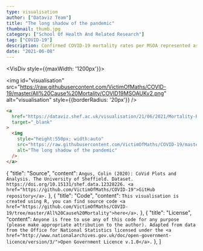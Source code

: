 ```yaml
---
type: visualisation
author: ["Dataviz Team"]
title: "The long shadow of the pandemic"
thumbnail: thumb.jpg
category: ["School Of Health And Related Research"]
tag: ["COVID-19"]
description: Confirmed COVID-19 mortality rates per MSOA represented as height.
date: "2021-06-08"
---
```


<VisDiv style={{maxWidth: '1200px'}}>

<img id="visualisation" src="https://raw.githubusercontent.com/VictimOfMaths/COVID-19/master/All%20Cause%20Mortality/COVID19MSOAUKv2.png" alt="visualisation" style={{borderRadius: '20px'}} />

</VisDiv>

<VisPagination mdx={props.mdx}>
  <EmbedCode>

  ```html
  <a 
    href="https://dataviz.shef.ac.uk/visualisation/21/06/2021/Mortality-Rate-as-Map" 
    target="_blank"
  >
    <img 
      style="height:550px; width:auto" 
      src="https://raw.githubusercontent.com/VictimOfMaths/COVID-19/master/All%20Cause%20Mortality/COVID19MSOAUKv2.png" 
      alt="The long shadow of the pandemic" 
    />
  </a>
  ```

  </EmbedCode>
</VisPagination>

<VisDetail mdx={props.mdx} />

  {
    "title": "Source",
    "content": `Angus, Colin (2020): CoVid Plots and Analysis. The University of Sheffield. Dataset. https://doi.org/10.15131/shef.data.12328226. <a href="https://github.com/VictimOfMaths/COVID-19">GitHub repository</a>.`
  },
  {
    "title": "Code",
    "content": `This visualisation is created using R, you can find source code <a href="https://github.com/VictimOfMaths/COVID-19/tree/master/All%20Cause%20Mortality">here</a>.`
  },
  {
    "title": "License",
    "content": `Anyone is free to use any of this code for any purpose (please make appropriate attribution to the author). Adapted from data from the Office for National Statistics licensed under the <a href="http://www.nationalarchives.gov.uk/doc/open-government-licence/version/3/">Open Government Licence v.1.0</a>.`
  },
]

<VisDiv>
  <Tab data={data} />
</VisDiv>